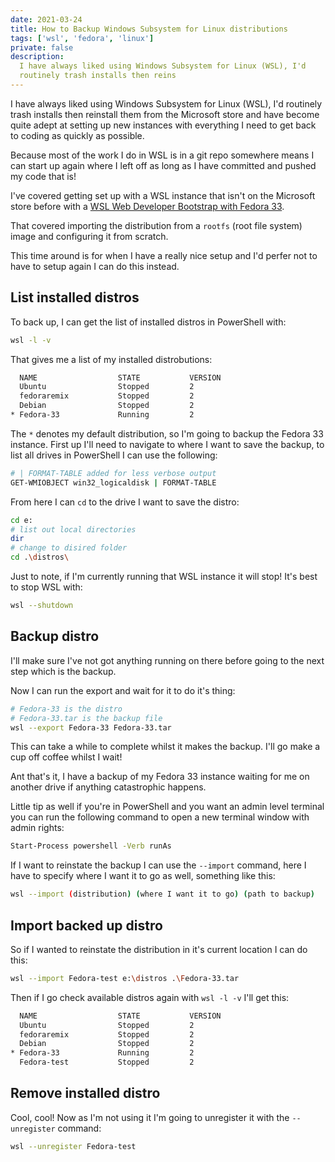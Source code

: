 ```yaml
---
date: 2021-03-24
title: How to Backup Windows Subsystem for Linux distributions
tags: ['wsl', 'fedora', 'linux']
private: false
description:
  I have always liked using Windows Subsystem for Linux (WSL), I'd
  routinely trash installs then reins
---
```


I have always liked using Windows Subsystem for Linux (WSL), I'd
routinely trash installs then reinstall them from the Microsoft store
and have become quite adept at setting up new instances with
everything I need to get back to coding as quickly as possible.

Because most of the work I do in WSL is in a git repo somewhere means
I can start up again where I left off as long as I have committed and
pushed my code that is!

I've covered getting set up with a WSL instance that isn't on the
Microsoft store before with a [WSL Web Developer Bootstrap with Fedora
33].

That covered importing the distribution from a `rootfs` (root file
system) image and configuring it from scratch.

This time around is for when I have a really nice setup and I'd perfer
not to have to setup again I can do this instead.

## List installed distros

To back up, I can get the list of installed distros in PowerShell
with:

```bash
wsl -l -v
```

That gives me a list of my installed distrobutions:

```bash
  NAME                  STATE           VERSION
  Ubuntu                Stopped         2
  fedoraremix           Stopped         2
  Debian                Stopped         2
* Fedora-33             Running         2
```

The `*` denotes my default distribution, so I'm going to backup the
Fedora 33 instance. First up I'll need to navigate to where I want to
save the backup, to list all drives in PowerShell I can use the
following:

```bash
# | FORMAT-TABLE added for less verbose output
GET-WMIOBJECT win32_logicaldisk | FORMAT-TABLE
```

From here I can `cd` to the drive I want to save the distro:

```bash
cd e:
# list out local directories
dir
# change to disired folder
cd .\distros\
```

Just to note, if I'm currently running that WSL instance it will stop!
It's best to stop WSL with:

```bash
wsl --shutdown
```

## Backup distro

I'll make sure I've not got anything running on there before going to
the next step which is the backup.

Now I can run the export and wait for it to do it's thing:

```bash
# Fedora-33 is the distro
# Fedora-33.tar is the backup file
wsl --export Fedora-33 Fedora-33.tar
```

This can take a while to complete whilst it makes the backup. I'll go
make a cup off coffee whilst I wait!

Ant that's it, I have a backup of my Fedora 33 instance waiting for me
on another drive if anything catastrophic happens.

Little tip as well if you're in PowerShell and you want an admin level
terminal you can run the following command to open a new terminal
window with admin rights:

```bash
Start-Process powershell -Verb runAs
```

If I want to reinstate the backup I can use the `--import` command,
here I have to specify where I want it to go as well, something like
this:

```bash
wsl --import (distribution) (where I want it to go) (path to backup)
```

## Import backed up distro

So if I wanted to reinstate the distribution in it's current location
I can do this:

```bash
wsl --import Fedora-test e:\distros .\Fedora-33.tar
```

Then if I go check available distros again with `wsl -l -v` I'll get
this:

```bash
  NAME                  STATE           VERSION
  Ubuntu                Stopped         2
  fedoraremix           Stopped         2
  Debian                Stopped         2
* Fedora-33             Running         2
  Fedora-test           Stopped         2
```

## Remove installed distro

Cool, cool! Now as I'm not using it I'm going to unregister it with
the `--unregister` command:

```bash
wsl --unregister Fedora-test
```

[wsl web developer bootstrap with fedora 33]:
  https://scottspence.com/2021/01/06/fedora-bootstrap-from-scratch/
